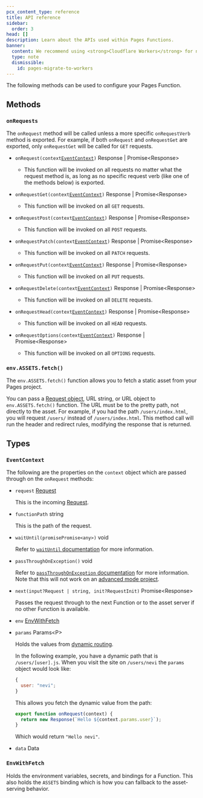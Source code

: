 ```yaml
---
pcx_content_type: reference
title: API reference
sidebar:
  order: 3
head: []
description: Learn about the APIs used within Pages Functions.
banner:
  content: We recommend using <strong>Cloudflare Workers</strong> for new projects. For existing Pages projects, see our <a href="/workers/static-assets/migrate-from-pages/">migration guide</a> and <a href="/workers/static-assets/migrate-from-pages/#compatibility-matrix">compatibility matrix</a>.
  type: note
  dismissible:
    id: pages-migrate-to-workers
---
```


The following methods can be used to configure your Pages Function.

## Methods

### `onRequests`

The `onRequest` method will be called unless a more specific `onRequestVerb` method is exported. For example, if both `onRequest` and `onRequestGet` are exported, only `onRequestGet` will be called for `GET` requests.

- <code>onRequest(context[EventContext](#eventcontext))</code> Response | Promise\<Response>

  - This function will be invoked on all requests no matter what the request method is, as long as no specific request verb (like one of the methods below) is exported.

- <code>onRequestGet(context[EventContext](#eventcontext))</code> Response | Promise\<Response>

  - This function will be invoked on all `GET` requests.

- <code>onRequestPost(context[EventContext](#eventcontext))</code> Response | Promise\<Response>

  - This function will be invoked on all `POST` requests.

- <code>onRequestPatch(context[EventContext](#eventcontext))</code> Response | Promise\<Response>

  - This function will be invoked on all `PATCH` requests.

- <code>onRequestPut(context[EventContext](#eventcontext))</code> Response | Promise\<Response>

  - This function will be invoked on all `PUT` requests.

- <code>onRequestDelete(context[EventContext](#eventcontext))</code> Response | Promise\<Response>

  - This function will be invoked on all `DELETE` requests.

- <code>onRequestHead(context[EventContext](#eventcontext))</code> Response | Promise\<Response>

  - This function will be invoked on all `HEAD` requests.

- <code>onRequestOptions(context[EventContext](#eventcontext))</code> Response | Promise\<Response>

  - This function will be invoked on all `OPTIONS` requests.

### `env.ASSETS.fetch()`

The `env.ASSETS.fetch()` function allows you to fetch a static asset from your Pages project.

You can pass a [Request object](/workers/runtime-apis/request/), URL string, or URL object to `env.ASSETS.fetch()` function. The URL must be to the pretty path, not directly to the asset. For example, if you had the path `/users/index.html`, you will request `/users/` instead of `/users/index.html`. This method call will run the header and redirect rules, modifying the response that is returned.

## Types

### `EventContext`

The following are the properties on the `context` object which are passed through on the `onRequest` methods:

- `request` [Request](/workers/runtime-apis/request/)

  This is the incoming [Request](/workers/runtime-apis/request/).

- `functionPath` string

  This is the path of the request.

- <code>waitUntil(promisePromise\<any>)</code> void

  Refer to [`waitUntil` documentation](/workers/runtime-apis/context/#waituntil) for more information.

- <code>passThroughOnException()</code> void

  Refer to [`passThroughOnException` documentation](/workers/runtime-apis/context/#passthroughonexception) for more information. Note that this will not work on an [advanced mode project](/pages/functions/advanced-mode/).

- <code>next(input?Request | string, init?RequestInit)</code> Promise\<Response>

  Passes the request through to the next Function or to the asset server if no other Function is available.

- `env` [EnvWithFetch](#envwithfetch)

- `params` Params\<P>

  Holds the values from [dynamic routing](/pages/functions/routing/#dynamic-routes).

  In the following example, you have a dynamic path that is `/users/[user].js`. When you visit the site on `/users/nevi` the `params` object would look like:

  ```js
  {
  	user: "nevi";
  }
  ```

  This allows you fetch the dynamic value from the path:

  ```js
  export function onRequest(context) {
  	return new Response(`Hello ${context.params.user}`);
  }
  ```

  Which would return `"Hello nevi"`.

- `data` Data

### `EnvWithFetch`

Holds the environment variables, secrets, and bindings for a Function. This also holds the `ASSETS` binding which is how you can fallback to the asset-serving behavior.
